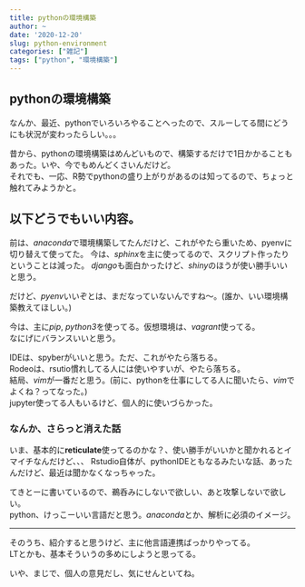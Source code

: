 ```yaml
---
title: pythonの環境構築
author: ~
date: '2020-12-20'
slug: python-environment
categories: ["雑記"]
tags: ["python", "環境構築"]
---
```


## pythonの環境構築

なんか、最近、pythonでいろいろやることへったので、スルーしてる間にどうにも状況が変わったらしい。。。

昔から、pythonの環境構築はめんどいもので、構築するだけで1日かかることもあった。いや、今でもめんどくさいんだけど。  
それでも、一応、R勢でpythonの盛り上がりがあるのは知ってるので、ちょっと触れてみようかと。

## 以下どうでもいい内容。

前は、*anaconda*で環境構築してたんだけど、これがやたら重いため、pyenvに切り替えて使ってた。
今は、*sphinx*を主に使ってるので、スクリプト作ったりということは減った。
*django*も面白かったけど、*shiny*のほうが使い勝手いいと思う。

だけど、*pyenv*いいぞとは、まだなっていないんですね〜。(誰か、いい環境構築教えてほしい。)

今は、主に*pip*, *python3*を使ってる。仮想環境は、*vagrant*使ってる。  
なにげにバランスいいと思う。  

IDEは、spyberがいいと思う。ただ、これがやたら落ちる。  
Rodeoは、rsutio慣れしてる人には使いやすいが、やたら落ちる。  
結局、*vim*が一番だと思う。(前に、pythonを仕事にしてる人に聞いたら、*vim*でよくね？ってなった。)  
jupyter使ってる人もいるけど、個人的に使いづらかった。

### なんか、さらっと消えた話

いま、基本的に**reticulate**使ってるのかな？、使い勝手がいいかと聞かれるとイマイチなんだけど、、、
Rstudio自体が、pythonIDEともなるみたいな話、あったんだけど、最近は聞かなくなっちゃった。  

てきとーに書いているので、鵜呑みにしないで欲しい、あと攻撃しないで欲しい。  
python、けっこーいい言語だと思う。*anaconda*とか、解析に必須のイメージ。  

---

そのうち、紹介すると思うけど、主に他言語連携ばっかりやってる。  
LTとかも、基本そういうの多めにしようと思ってる。

いや、まじで、個人の意見だし、気にせんといてね。  
